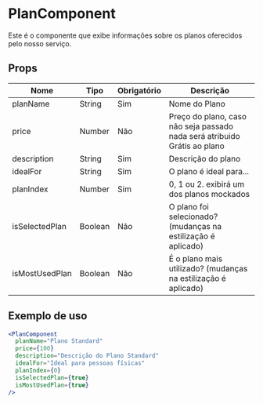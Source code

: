 
<Meta title="Plans/Plan/docs" component={PlanComponent} />

# PlanComponent

Este é o componente que exibe informações sobre os planos oferecidos pelo nosso serviço.

## Props

<table style={{ width: '100%' }}>
  <thead>
    <tr>
      <th style={{ width: '20%' }}>Nome</th>
      <th style={{ width: '20%' }}>Tipo</th>
      <th style={{ width: '20%' }}>Obrigatório</th>
      <th style={{ width: '40%' }}>Descrição</th>
    </tr>
  </thead>
  <tbody>
    <tr>
      <td>planName</td>
      <td>String</td>
      <td>Sim</td>
      <td>Nome do Plano</td>
    </tr>
    <tr>
      <td>price</td>
      <td>Number</td>
      <td>Não</td>
      <td>Preço do plano, caso não seja passado nada será atribuido Grátis ao plano</td>
    </tr>
    <tr>
      <td>description</td>
      <td>String</td>
      <td>Sim</td>
      <td>Descrição do plano</td>
    </tr>
    <tr>
      <td>idealFor</td>
      <td>String</td>
      <td>Sim</td>
      <td>O plano é ideal para...</td>
    </tr>
    <tr>
      <td>planIndex</td>
      <td>Number</td>
      <td>Sim</td>
      <td>0, 1 ou 2. exibirá um dos planos mockados</td>
    </tr>
    <tr>
      <td>isSelectedPlan</td>
      <td>Boolean</td>
      <td>Não</td>
      <td>O plano foi selecionado? (mudanças na estilização é aplicado)</td>
    </tr>
    <tr>
      <td>isMostUsedPlan</td>
      <td>Boolean</td>
      <td>Não</td>
      <td>É o plano mais utilizado? (mudanças na estilização é aplicado)</td>
    </tr>
  </tbody>
</table>

## Exemplo de uso

```jsx
<PlanComponent
  planName="Plano Standard"
  price={100}
  description="Descrição do Plano Standard"
  idealFor="Ideal para pessoas físicas"
  planIndex={0}
  isSelectedPlan={true}
  isMostUsedPlan={true}
/>
